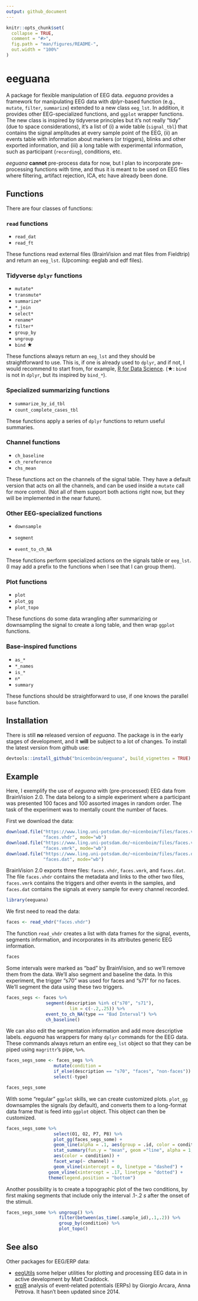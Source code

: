 ```yaml
---
output: github_document
---
```




```r
knitr::opts_chunk$set(
  collapse = TRUE,
  comment = "#>",
  fig.path = "man/figures/README-",
  out.width = "100%"
)
```
# eeguana

A package for flexible manipulation of EEG data. *eeguana* provides a framework for manipulating EEG data with *dplyr*-based function (e.g., `mutate`, `filter`, `summarize`) extended to a new class `eeg_lst`. In addition, it provides other EEG-specialized functions, and `ggplot` wrapper functions.  The new class is inspired by tidyverse principles but it's not really "tidy" (due to space considerations), it's a list of (i) a wide table (`signal_tbl`) that contains the signal amplitudes at every sample point of the EEG,  (ii) an events table with information about markers (or triggers), blinks and other exported information, and (iii) a long table with experimental information, such as participant (`recording`), conditions, etc.  

*eeguana* **cannot** pre-process data for now, but I plan to incorporate pre-processing functions with time, and thus it is meant to be used on EEG files where filtering, artifact rejection, ICA, etc have already been done.

## Functions

There are four classes of functions:

### `read` functions

* `read_dat`
* `read_ft`

These functions read external files (BrainVision and mat files from Fieldtrip) and return an `eeg_lst`. (Upcoming: eeglab and edf files).

### Tidyverse `dplyr` functions

* `mutate*`
* `transmute*`
* `summarize*`
* `*_join`
* `select*`
* `rename*`
* `filter*`
* `group_by`
* `ungroup`
* `bind` &#9733;

These functions always return an `eeg_lst` and they should be straightforward to use. This is, if one is already used to `dplyr`, and if not, I would recommend to start from, for example, [R for Data Science](http://r4ds.had.co.nz/). (&#9733;: `bind` is not in `dplyr`, but its inspired by `bind_*`).

### Specialized summarizing functions

* `summarize_by_id_tbl`
* `count_complete_cases_tbl`

These functions apply a series of `dplyr` functions to return useful summaries.

### Channel functions

* `ch_baseline`
* `ch_rereference`
* `chs_mean`

These functions act on the channels of the signal table. They have a default version that acts on all the channels, and can be used inside a `mutate` call for more control. (Not all of them support both actions right now, but they will be implemented in the near future).

### Other EEG-specialized functions

* `downsample`
* `segment`

* `event_to_ch_NA`

These functions perform specialized actions on the signals table or `eeg_lst`. (I may add a prefix to the functions when I see that I can group them).

### Plot functions

* `plot`
* `plot_gg`
* `plot_topo`

These functions do some data wrangling after summarizing or downsampling the signal to create a long table, and then wrap
`ggplot` functions.

### Base-inspired functions

* `as_*`
* `*_names`
* `is_*`
* `n*`
* `summary`

These functions should be straightforward to use, if one knows the parallel `base` function.



## Installation

There is still **no** released version of *eeguana*.  The package is in the early stages of development, and it **will** be subject to a lot of changes. To install the latest version from github use:


``` r
devtools::install_github("bnicenboim/eeguana", build_vignettes = TRUE)

```

## Example



Here, I
exemplify the use of *eeguana* with (pre-processed) EEG data from BrainVision 2.0. The data belong to 
a simple experiment  where a
participant was presented 100 faces and 100 assorted images in random order. The
task of the experiment was to mentally count the number of faces.

First we download the data:

```r
download.file("https://www.ling.uni-potsdam.de/~nicenboim/files/faces.vhdr", 
              "faces.vhdr", mode="wb")
download.file("https://www.ling.uni-potsdam.de/~nicenboim/files/faces.vmrk", 
              "faces.vmrk", mode="wb")
download.file("https://www.ling.uni-potsdam.de/~nicenboim/files/faces.dat", 
              "faces.dat", mode="wb")
```

BrainVision 2.0 exports three files: `faces.vhdr`, `faces.vmrk`, and
`faces.dat`. The file `faces.vhdr` contains the metadata and links to the other
two files, `faces.vmrk` contains the triggers and other events in the samples,
and `faces.dat` contains the signals at every sample for every channel recorded.


```r
library(eeguana)
```

We first need to read the data:

```r
faces <- read_vhdr("faces.vhdr")
```

The function `read_vhdr` creates a list with data frames for the signal, events,
segments information, and incorporates in its attributes generic EEG information.

```r
faces
```

Some intervals were marked as "bad" by BrainVision, and so we'll remove them
from the data. We'll also segment and baseline the data. In this experiment, the
trigger "s70" was used for faces and "s71" for no faces. We'll segment the data
using these two triggers.

```r
faces_segs <- faces %>% 
               segment(description %in% c("s70", "s71"), 
                        lim = c(-.2,.25)) %>%
               event_to_ch_NA(type == "Bad Interval") %>% 
               ch_baseline()
```


We can also edit the segmentation information and add more descriptive labels.
*eeguana* has wrappers for many `dplyr` commands for the EEG data.  These commands always return an entire `eeg_lst` object so that they can be piped using `magrittr`'s pipe, `%>%`.

```r
faces_segs_some <- faces_segs %>%  
                  mutate(condition =
                  if_else(description == "s70", "faces", "non-faces")) %>% 
                  select(-type)

faces_segs_some
```

With some "regular" `ggplot` skills, we can create customized plots. `plot_gg`
downsamples the signals (by default), and converts them to a long-format data frame that is
feed into `ggplot` object. This object can then be customized. 

```r
faces_segs_some %>% 
                  select(O1, O2, P7, P8) %>% 
                  plot_gg(faces_segs_some) + 
                  geom_line(alpha = .1, aes(group = .id, color = condition)) + 
                  stat_summary(fun.y = "mean", geom ="line", alpha = 1, size = 1.5, 
                  aes(color = condition)) +
                  facet_wrap(~ channel) + 
                  geom_vline(xintercept = 0, linetype = "dashed") + 
                geom_vline(xintercept = .17, linetype = "dotted") + 
                theme(legend.position = "bottom") 
```



Another possibility is to create a topographic plot of the two conditions, by
first making segments that include only the interval .1-.2 *s* after the onset
of the stimuli.

```r
faces_segs_some %>% ungroup() %>%  
                    filter(between(as_time(.sample_id),.1,.2)) %>% 
                    group_by(condition) %>%
                    plot_topo()
```


## See also

Other packages for EEG/ERP data:

* [eegUtils](https://github.com/craddm/eegUtils ) some helper utilities for plotting and processing EEG data in in active development by Matt Craddock.
* [erpR](https://cran.r-project.org/web/packages/erpR/index.html)  analysis of event-related potentials (ERPs) by Giorgio Arcara, Anna Petrova. It hasn't been updated since 2014.

